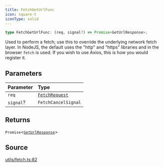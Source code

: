 ```yaml
---
title: FetchGetUrlFunc
icon: square-t
iconType: solid
---
```


```ts
type FetchGetUrlFunc: (req, signal?) => Promise<GetUrlResponse>;
```

Used to perform a fetch; use this to override the underlying network fetch layer. In NodeJS, the default uses the
"http" and "https" libraries and in the browser `fetch` is used. If you wish to use Axios, this is how you would
register it.

## Parameters

| Parameter | Type |
| :------ | :------ |
| `req` | [`FetchRequest`](/content/classes/FetchRequest) |
| `signal`? | `FetchCancelSignal` |

## Returns

`Promise`\<[`GetUrlResponse`](/content/type-aliases/GetUrlResponse)\>

## Source

[utils/fetch.ts:82](https://github.com/dominant-strategies/quais.js/blob/3fde6763235c7029b19260e352cfa6956f8b8444/src/utils/fetch.ts#L82)
